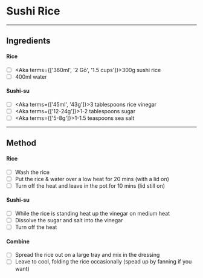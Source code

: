 
# Sushi Rice

<Badges
  quantity='5 maki rolls'
  time='35m'
/>

---
## Ingredients

#### Rice
- [ ] <Aka terms={['360ml', '2 Gō', '1.5 cups']}>300g</Aka> sushi rice
- [ ] 400ml water

#### Sushi-su
- [ ] <Aka terms={['45ml', '43g']}>3 tablespoons</Aka> rice vinegar
- [ ] <Aka terms={['12-24g']}>1-2 tablespoons</Aka> sugar
- [ ] <Aka terms={['5-8g']}>1-1.5 teaspoons</Aka> sea salt

---
## Method

#### Rice
- [ ] Wash the rice
- [ ] Put the rice & water over a low heat for 20 mins (with a lid on)
- [ ] Turn off the heat and leave in the pot for 10 mins (lid still on)

#### Sushi-su
- [ ] While the rice is standing heat up the vinegar on medium heat
- [ ] Dissolve the sugar and salt into the vinegar
- [ ] Turn off the heat

#### Combine
- [ ] Spread the rice out on a large tray and mix in the dressing
- [ ] Leave to cool, folding the rice occasionally (spead up by fanning if you want)
